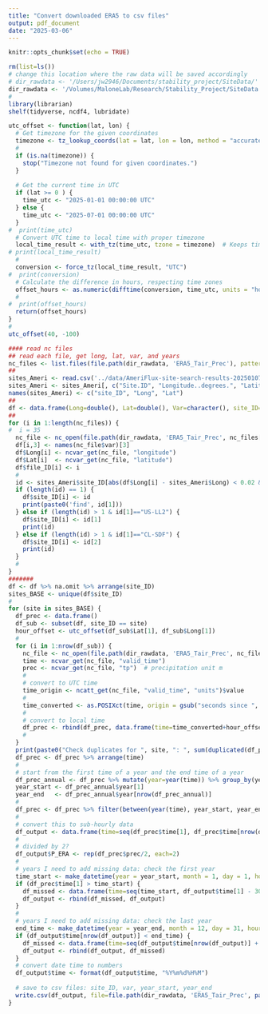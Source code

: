 ```yaml
---
title: "Convert downloaded ERA5 to csv files"
output: pdf_document
date: "2025-03-06"
---
```


```r
knitr::opts_chunk$set(echo = TRUE)
```


```r
rm(list=ls())
# change this location where the raw data will be saved accordingly
# dir_rawdata <- '/Users/jw2946/Documents/stability_project/SiteData/'
dir_rawdata <- '/Volumes/MaloneLab/Research/Stability_Project/SiteData'
#
library(librarian)
shelf(tidyverse, ncdf4, lubridate)
```


```r

utc_offset <- function(lat, lon) {
  # Get timezone for the given coordinates
  timezone <- tz_lookup_coords(lat = lat, lon = lon, method = "accurate")
  #
  if (is.na(timezone)) {
    stop("Timezone not found for given coordinates.")
  }
  
  # Get the current time in UTC
  if (lat >= 0 ) {
    time_utc <- "2025-01-01 00:00:00 UTC"
  } else {
    time_utc <- "2025-07-01 00:00:00 UTC"
  }
#  print(time_utc)
  # Convert UTC time to local time with proper timezone
  local_time_result <- with_tz(time_utc, tzone = timezone)  # Keeps time zone
# print(local_time_result)
  #
  conversion <- force_tz(local_time_result, "UTC")
#  print(conversion)
  # Calculate the difference in hours, respecting time zones
  offset_hours <- as.numeric(difftime(conversion, time_utc, units = "hours"))
  #
#  print(offset_hours)
  return(offset_hours)
}
#
utc_offset(40, -100)

```

```r
#### read nc files
## read each file, get long, lat, var, and years
nc_files <- list.files(file.path(dir_rawdata, 'ERA5_Tair_Prec'), pattern='.nc$')
##
sites_Ameri <- read.csv('../data/AmeriFlux-site-search-results-202501071742.csv')
sites_Ameri <- sites_Ameri[, c("Site.ID", "Longitude..degrees.", "Latitude..degrees.")]
names(sites_Ameri) <- c("site_ID", "Long", "Lat")
##
df <- data.frame(Long=double(), Lat=double(), Var=character(), site_ID=character(), file_ID=integer())
##
for (i in 1:length(nc_files)) {
#  i = 35
  nc_file <- nc_open(file.path(dir_rawdata, 'ERA5_Tair_Prec', nc_files[i]))
  df[i,3] <- names(nc_file$var)[3]
  df$Long[i] <- ncvar_get(nc_file, "longitude")
  df$Lat[i]  <- ncvar_get(nc_file, "latitude")
  df$file_ID[i] <- i
  # 
  id <- sites_Ameri$site_ID[abs(df$Long[i] - sites_Ameri$Long) < 0.02 & abs(df$Lat[i] - sites_Ameri$Lat) < 0.02]
  if (length(id) == 1) {
    df$site_ID[i] <- id
    print(paste0('find', id[1]))
  } else if (length(id) > 1 & id[1]=="US-LL2") {
    df$site_ID[i] <- id[1]
    print(id)    
  } else if (length(id) > 1 & id[1]=="CL-SDF") {
    df$site_ID[i] <- id[2]
    print(id)    
  }
  #
}
#######
df <- df %>% na.omit %>% arrange(site_ID)
sites_BASE <- unique(df$site_ID)
#
for (site in sites_BASE) {
  df_prec <- data.frame()
  df_sub <- subset(df, site_ID == site)
  hour_offset <- utc_offset(df_sub$Lat[1], df_sub$Long[1])
  #
  for (i in 1:nrow(df_sub)) {
    nc_file <- nc_open(file.path(dir_rawdata, 'ERA5_Tair_Prec', nc_files[df_sub$file_ID[i]]))
    time <- ncvar_get(nc_file, "valid_time")
    prec <- ncvar_get(nc_file, "tp")  # precipitation unit m
    #
    # convert to UTC time
    time_origin <- ncatt_get(nc_file, "valid_time", "units")$value
    #
    time_converted <- as.POSIXct(time, origin = gsub("seconds since ", "", time_origin), tz = "UTC")
    #
    # convert to local time
    df_prec <- rbind(df_prec, data.frame(time=time_converted+hour_offset*3600, prec=prec*1000))
    #
  }
  print(paste0("Check duplicates for ", site, ": ", sum(duplicated(df_prec$time))))
  df_prec <- df_prec %>% arrange(time)
  #
  # start from the first time of a year and the end time of a year
  df_prec_annual <- df_prec %>% mutate(year=year(time)) %>% group_by(year) %>% summarise(n=n()) %>% filter(n>100)
  year_start <- df_prec_annual$year[1]
  year_end   <- df_prec_annual$year[nrow(df_prec_annual)]
  #
  df_prec <- df_prec %>% filter(between(year(time), year_start, year_end))
  # 
  # convert this to sub-hourly data
  df_output <- data.frame(time=seq(df_prec$time[1], df_prec$time[nrow(df_prec)] + 30*60, by = "30 min"))
  # 
  # divided by 2?
  df_output$P_ERA <- rep(df_prec$prec/2, each=2)
  #
  # years I need to add missing data: check the first year
  time_start <- make_datetime(year = year_start, month = 1, day = 1, hour = 0, min = 0, sec = 0)
  if (df_prec$time[1] > time_start) {
    df_missed <- data.frame(time=seq(time_start, df_output$time[1] - 30*60, by = "30 min"), P_ERA=0)
    df_output <- rbind(df_missed, df_output)
  }
  #
  # years I need to add missing data: check the last year
  end_time <- make_datetime(year = year_end, month = 12, day = 31, hour = 23, min = 30, sec = 0)
  if (df_output$time[nrow(df_output)] < end_time) {
    df_missed <- data.frame(time=seq(df_output$time[nrow(df_output)] + 30*60, end_time, by = "30 min"), P_ERA=0)
    df_output <- rbind(df_output, df_missed)
  }
  # convert date time to numbers
  df_output$time <- format(df_output$time, "%Y%m%d%H%M")
  
  # save to csv files: site_ID, var, year_start, year_end
  write.csv(df_output, file=file.path(dir_rawdata, 'ERA5_Tair_Prec', paste0(site, "_", df_sub$Var[1], "_", year_start, "_", year_end, ".csv")), row.names = F)
}

```

